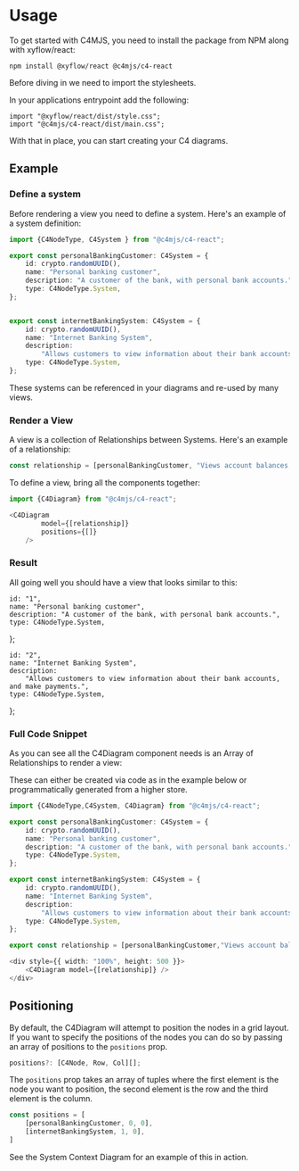 
# Usage

To get started with C4MJS, you need to install the package from NPM along with xyflow/react:

```shell
npm install @xyflow/react @c4mjs/c4-react
```

Before diving in we need to import the stylesheets.

In your applications entrypoint add the following:

```shell
import "@xyflow/react/dist/style.css";
import "@c4mjs/c4-react/dist/main.css";
```

With that in place, you can start creating your C4 diagrams.

## Example

### Define a system

Before rendering a view you need to define a system. Here's an example of a system definition:

```typescript
import {C4NodeType, C4System } from "@c4mjs/c4-react";

export const personalBankingCustomer: C4System = {
	id: crypto.randomUUID(),
	name: "Personal banking customer",
	description: "A customer of the bank, with personal bank accounts.",
	type: C4NodeType.System,
};


export const internetBankingSystem: C4System = {
	id: crypto.randomUUID(),
	name: "Internet Banking System",
	description:
		"Allows customers to view information about their bank accounts, and make payments.",
	type: C4NodeType.System,
};

```

These systems can be referenced in your diagrams and re-used by many views.


### Render a View


A view is a collection of Relationships between Systems. Here's an example of a relationship:

```typescript
const relationship = [personalBankingCustomer, "Views account balances, and makes payments using", internetBankingSystem]
```

To define a view, bring all the components together:

```typescript jsx
import {C4Diagram} from "@c4mjs/c4-react";

<C4Diagram
        model={[relationship]}
        positions={[]}
    />
```


### Result

All going well you should have a view that looks similar to this:

    id: "1",
    name: "Personal banking customer",
    description: "A customer of the bank, with personal bank accounts.",
    type: C4NodeType.System,
};

    id: "2",
    name: "Internet Banking System",
    description:
        "Allows customers to view information about their bank accounts, and make payments.",
    type: C4NodeType.System,
};



<div style={{ width: "100%", height: 500 }}>
    <C4Diagram
        model={[relationship]}
        positions={[]}
    />
</div>

### Full Code Snippet

As you can see all the C4Diagram component needs is an Array of Relationships to render a view:

These can either be created via code as in the example below or programmatically generated from a higher store.

```typescript
import {C4NodeType,C4System, C4Diagram} from "@c4mjs/c4-react";

export const personalBankingCustomer: C4System = {
	id: crypto.randomUUID(),
	name: "Personal banking customer",
	description: "A customer of the bank, with personal bank accounts.",
	type: C4NodeType.System,
};

export const internetBankingSystem: C4System = {
	id: crypto.randomUUID(),
	name: "Internet Banking System",
	description:
		"Allows customers to view information about their bank accounts, and make payments.",
	type: C4NodeType.System,
};

export const relationship = [personalBankingCustomer,"Views account balances, and makes payments using",internetBankingSystem]

<div style={{ width: "100%", height: 500 }}>
    <C4Diagram model={[relationship]} />
</div>
```

## Positioning

By default, the C4Diagram will attempt to position the nodes in a grid layout. If you want to specify the positions of the nodes you can do so by passing an array of positions to the `positions` prop.

```typescript
positions?: [C4Node, Row, Col][];
```

The `positions` prop takes an array of tuples where the first element is the node you want to position, the second element is the row and the third element is the column.

```typescript
const positions = [
    [personalBankingCustomer, 0, 0],
    [internetBankingSystem, 1, 0],
]
```

See the System Context Diagram for an example of this in action.